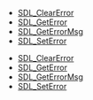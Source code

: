 <!-- DO NOT HAND-EDIT CATEGORY LISTS, THEY ARE AUTOGENERATED AND WILL BE OVERWRITTEN, BASED ON TAGS IN INDIVIDUAL PAGE FOOTERS. EDIT THOSE INSTEAD. -->
<!-- BEGIN CATEGORY LIST -->
* [[SDL_ClearError]]
* [[SDL_GetError]]
* [[SDL_GetErrorMsg]]
* [[SDL_SetError]]
<!-- END CATEGORY LIST -->
* [[SDL_ClearError]]
* [[SDL_GetError]]
* [[SDL_GetErrorMsg]]
* [[SDL_SetError]]
<!-- END CATEGORY LIST -->
